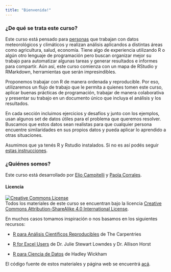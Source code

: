 ```yaml
---
title: "Bienvenida!"
---
```


### ¿De qué se trata este curso?

Este curso está pensado para [personas](personas.html) que trabajan con datos meteorológicos y climáticos y realizan análisis aplicandos a distintas áreas como agricultura, salud, economía. Tiene algo de experiencia utilizando R o algún otro lenguaje de programación pero buscan organizar mejor su trabajo para automatizar algunas tareas y generar resultados e informes para compartir. Aún así, este curso comienza con un mapa de RStudio y RMarkdown, herramientas que serán impresindibles. 

Proponemos trabajar con R de manera ordenada y reproducible. Por eso, utilizaremos un flujo de trabajo que le permita a quienes tomen este curso, aplicar buenas prácticas de programación, trabajar de manera colaborativa y presentar su trabajo en un documento único que incluya el análisis y los resultados. 

En cada sección incluimos ejercicios y desafíos y junto con los ejemplos, usan algunos set de datos útiles para el problema que queremos resolver. Buscamos que estos datos sean realistas para que cualquier persona encuentre similaridades en sus propios datos y pueda aplicar lo aprendido a otras situaciones.

Asumimos que ya tenés R y Rstudio instalados. Si no es así podés seguir [estas instrucciones](instalacion.html).

### ¿Quiénes somos? 

Este curso está desarrollado por [Elio Campitelli](https://eliocamp.github.io/codigo-r/) y [Paola Corrales](https://paocorrales.github.io/).

#### Licencia

<a rel="license" href="https://creativecommons.org/licenses/by-sa/4.0/deed.es_ES"><img alt="Creative Commons License" style="border-width:0" src="https://i.creativecommons.org/l/by-sa/4.0/88x31.png" /></a><br />
Todos los materiales de este curso se encuentran bajo la licencia <a rel="license" href="https://creativecommons.org/licenses/by-sa/4.0/deed.es_ES">Creative Commons Attribution-ShareAlike 4.0 International License</a>.

En muchos casos tomamos inspiración o nos basamos en los siguientes recursos:

* [R para Análisis Científicos Reproducibles](https://swcarpentry.github.io/r-novice-gapminder-es/) de The Carpentries

* [R for Excel Users](https://rstudio-conf-2020.github.io/r-for-excel/) de Dr. Julie Stewart Lowndes y Dr. Allison Horst

* [R para Ciencia de Datos](https://es.r4ds.hadley.nz/) de Hadley Wickham

El código fuente de estos materiales y página web se encuentrá [acá](https://github.com/paocorrales/deExcelaR).